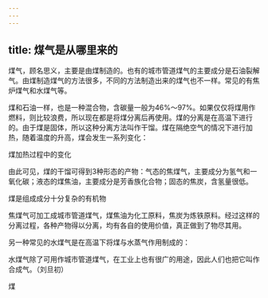 ```yaml
---
---
---
```

title: 煤气是从哪里来的
---




煤气，顾名思义，主要是由煤制造的。也有的城市管道煤气的主要成分是石油裂解气。由煤制造煤气的方法很多，不同的方法制造出来的煤气也不一样。常见的有焦炉煤气和水煤气等。

煤和石油一样，也是一种混合物，含碳量一般为46%～97%。如果仅仅将煤用作燃料，则比较浪费，所以现在都是将煤分离后再使用。煤的分离是在高温下进行的。由于煤是固体，所以这种分离方法叫作干馏。煤在隔绝空气的情况下进行加热，随着温度的升高，煤会发生一系列变化：

煤加热过程中的变化



由此可见，煤的干馏可得到3种形态的产物：气态的焦煤气，主要成分为氢气和一氧化碳；液态的煤焦油，主要成分是芳香族化合物；固态的焦炭，含氢量很低。

煤是组成成分十分复杂的有机物



焦煤气可加工成城市管道煤气，煤焦油为化工原料，焦炭为炼铁原料。经过这样的分离过程，各种产物得以分离，均有各自的使用价值，真正做到了物尽其用。

另一种常见的水煤气是在高温下将煤与水蒸气作用制成的：



水煤气除了可用作城市管道煤气，在工业上也有很广的用途，因此人们也把它叫作合成气。（刘旦初）

煤